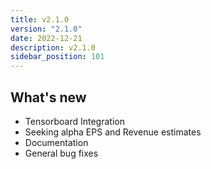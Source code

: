 ```yaml
---
title: v2.1.0
version: "2.1.0"
date: 2022-12-21
description: v2.1.0
sidebar_position: 101
---
```


## What's new

- Tensorboard Integration
- Seeking alpha EPS and Revenue estimates
- Documentation
- General bug fixes
